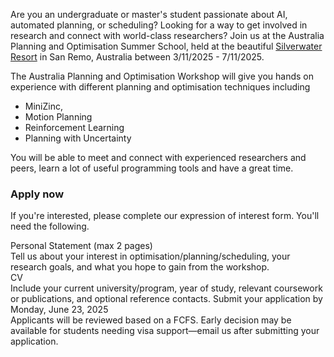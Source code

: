 Are you an undergraduate or master's student passionate about AI, automated planning, or scheduling? Looking for a way to get involved in research and connect with world-class researchers?
Join us at the Australia Planning and Optimisation Summer School, held at the beautiful [Silverwater Resort](https://www.silverwaterresort.com.au/) in San Remo, Australia between 3/11/2025 - 7/11/2025.

The Australia Planning and Optimisation Workshop will give you hands on experience with different planning and optimisation techniques including

- MiniZinc,
- Motion Planning
- Reinforcement Learning
- Planning with Uncertainty

You will be able to meet and connect with experienced researchers and peers, learn a lot of useful programming tools and have a great time.

### Apply now

If you're interested, please complete our expression of interest form. You'll need the following.

<div className="text-skin-base">Personal Statement (max 2 pages)</div>

<div className="not-prose mb-6 text-sm text-skin-base/70">
  Tell us about your interest in optimisation/planning/scheduling, your research
  goals, and what you hope to gain from the workshop.
</div>

<div className="text-skin-base">CV</div>

<div className="not-prose mb-6 text-sm text-skin-base/70">
  Include your current university/program, year of study, relevant coursework or
  publications, and optional reference contacts. Submit your application by
  Monday, June 23, 2025
</div>
<div className="not-prose rounded-md bg-skin-inverted/5 p-4 text-sm">
  Applicants will be reviewed based on a FCFS. Early decision may be available
  for students needing visa support—email us after submitting your application.
</div>
